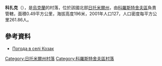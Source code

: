 {{coord|50|20|28|N|28|57|50|E|scale:30000|display=title}}

'''科扎克'''（{{lang-uk|Козак}}），是[[烏克蘭|烏克蘭]]的村落，位於該國北部[[日托米爾州|日托米爾州]]，由[[科羅斯特舍夫區|科羅斯特舍夫區]]負責管轄，面積0.49平方公里，海拔高度196米，2001年人口127，人口密度每平方公里261.86人。

==參考資料==
* [http://weather.in.ua/ua/zhitomirskaja/10939 Погода в селі Козак]

{{DEFAULTSORT:Козак}}
[[Category:日托米爾州村落|Category:日托米爾州村落]]
[[Category:科羅斯特舍夫區村落|Category:科羅斯特舍夫區村落]]


{{Zhytomyr-geo-stub}}
